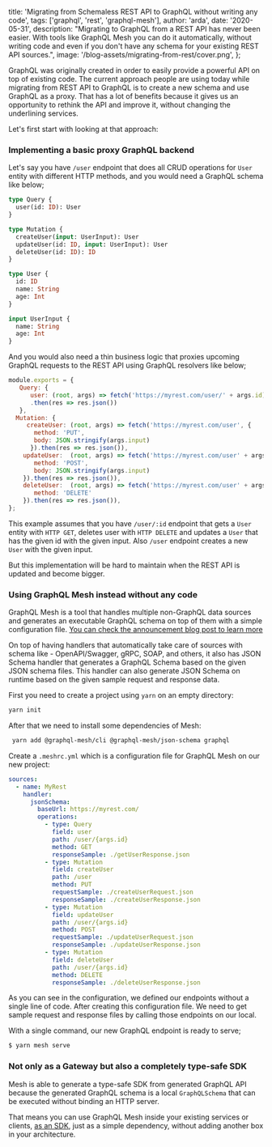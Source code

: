 
  title:
    'Migrating from Schemaless REST API to GraphQL without writing any code',
  tags: ['graphql', 'rest', 'graphql-mesh'],
  author: 'arda',
  date: '2020-05-31',
  description:
    "Migrating to GraphQL from a REST API has never been easier. With tools like GraphQL Mesh you can do it automatically, without writing code and even if you don't have any schema for your existing REST API sources.",
  image:
    '/blog-assets/migrating-from-rest/cover.png',
};


GraphQL was originally created in order to easily provide a powerful API on top of existing code.
The current approach people are using today while migrating from REST API to GraphQL is to create a new schema and use GraphQL as a proxy.
That has a lot of benefits because it gives us an opportunity to rethink the API and improve it, without changing the underlining services.

Let's first start with looking at that approach:

### Implementing a basic proxy GraphQL backend

Let's say you have `/user` endpoint that does all CRUD operations for `User` entity with different HTTP methods, and you would need a GraphQL schema like below;

```graphql
type Query {
  user(id: ID): User
}

type Mutation {
  createUser(input: UserInput): User
  updateUser(id: ID, input: UserInput): User
  deleteUser(id: ID): ID
}

type User {
  id: ID
  name: String
  age: Int
}

input UserInput {
  name: String
  age: Int
}
```

And you would also need a thin business logic that proxies upcoming GraphQL requests to the REST API using GraphQL resolvers like below;

```js
module.exports = {
   Query: {
      user: (root, args) => fetch('https://myrest.com/user/' + args.id)
      .then(res => res.json())
   },
  Mutation: {
     createUser: (root, args) => fetch('https://myrest.com/user', {
       method: 'PUT',
       body: JSON.stringify(args.input)
      }).then(res => res.json()),
    updateUser:  (root, args) => fetch('https://myrest.com/user' + args.id, {
       method: 'POST',
       body: JSON.stringify(args.input)
    }).then(res => res.json()),
    deleteUser:  (root, args) => fetch('https://myrest.com/user' + args.id, {
       method: 'DELETE'
    }).then(res => res.json()),
};
```

This example assumes that you have `/user/:id` endpoint that gets a `User` entity with `HTTP GET`, deletes user with `HTTP DELETE` and updates a `User` that has the given id with the given input. Also `/user` endpoint creates a new `User` with the given input.

But this implementation will be hard to maintain when the REST API is updated and become bigger.

### Using GraphQL Mesh instead without any code

GraphQL Mesh is a tool that handles multiple non-GraphQL data sources and generates an executable GraphQL schema on top of them with a simple configuration file. [You can check the announcement blog post to learn more](https://the-guild.dev/blog/graphql-mesh)

On top of having handlers that automatically take care of sources with schema like - OpenAPI/Swagger, gRPC, SOAP, and others, it also has JSON Schema handler that generates a GraphQL Schema based on the given JSON schema files. This handler can also generate JSON Schema on runtime based on the given sample request and response data.

First you need to create a project using `yarn` on an empty directory:

```bash
yarn init
```

After that we need to install some dependencies of Mesh:

```bash
 yarn add @graphql-mesh/cli @graphql-mesh/json-schema graphql
```

Create a `.meshrc.yml` which is a configuration file for GraphQL Mesh on our new project:

```yml
sources:
  - name: MyRest
    handler:
      jsonSchema:
        baseUrl: https://myrest.com/
        operations:
          - type: Query
            field: user
            path: /user/{args.id}
            method: GET
            responseSample: ./getUserResponse.json
          - type: Mutation
            field: createUser
            path: /user
            method: PUT
            requestSample: ./createUserRequest.json
            responseSample: ./createUserResponse.json
          - type: Mutation
            field: updateUser
            path: /user/{args.id}
            method: POST
            requestSample: ./updateUserRequest.json
            responseSample: ./updateUserResponse.json
          - type: Mutation
            field: deleteUser
            path: /user/{args.id}
            method: DELETE
            responseSample: ./deleteUserResponse.json
```

As you can see in the configuration, we defined our endpoints without a single line of code. After creating this configuration file. We need to get sample request and response files by calling those endpoints on our local.

With a single command, our new GraphQL endpoint is ready to serve;

```bash
$ yarn mesh serve
```

### Not only as a Gateway but also a completely type-safe SDK

Mesh is able to generate a type-safe SDK from generated GraphQL API because the generated GraphQL schema is a local `GraphQLSchema` that can be executed without binding an HTTP server.

That means you can use GraphQL Mesh inside your existing services or clients, [as an SDK](https://graphql-mesh.com/docs/recipes/as-sdk), just as a simple dependency, without adding another box in your architecture.
